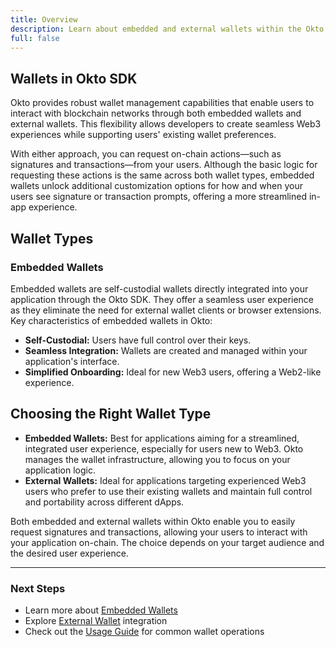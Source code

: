 ```yaml
---
title: Overview
description: Learn about embedded and external wallets within the Okto SDK ecosystem and their functionalities.
full: false
---
```



<AIMarkdownComponent isIndex={false} />

## Wallets in Okto SDK

Okto provides robust wallet management capabilities that enable users to interact with blockchain networks through both embedded wallets and external wallets. This flexibility allows developers to create seamless Web3 experiences while supporting users' existing wallet preferences.

With either approach, you can request on-chain actions—such as signatures and transactions—from your users. Although the basic logic for requesting these actions is the same across both wallet types, embedded wallets unlock additional customization options for how and when your users see signature or transaction prompts, offering a more streamlined in-app experience.

## Wallet Types

### **Embedded Wallets**

Embedded wallets are self-custodial wallets directly integrated into your application through the Okto SDK. They offer a seamless user experience as they eliminate the need for external wallet clients or browser extensions. Key characteristics of embedded wallets in Okto:

- **Self-Custodial:** Users have full control over their keys.
- **Seamless Integration:** Wallets are created and managed within your application's interface.
- **Simplified Onboarding:** Ideal for new Web3 users, offering a Web2-like experience.

## **Choosing the Right Wallet Type**

*   **Embedded Wallets:** Best for applications aiming for a streamlined, integrated user experience, especially for users new to Web3. Okto manages the wallet infrastructure, allowing you to focus on your application logic.
*   **External Wallets:** Ideal for applications targeting experienced Web3 users who prefer to use their existing wallets and maintain full control and portability across different dApps.

Both embedded and external wallets within Okto enable you to easily request signatures and transactions, allowing your users to interact with your application on-chain. The choice depends on your target audience and the desired user experience.

---

### Next Steps

- Learn more about [Embedded Wallets](/docs/unity-sdk/wallets)
- Explore [External Wallet](/docs/unity-sdk/wallets/external-wallets) integration
- Check out the [Usage Guide](/docs/unity-sdk/usage-overview) for common wallet operations
